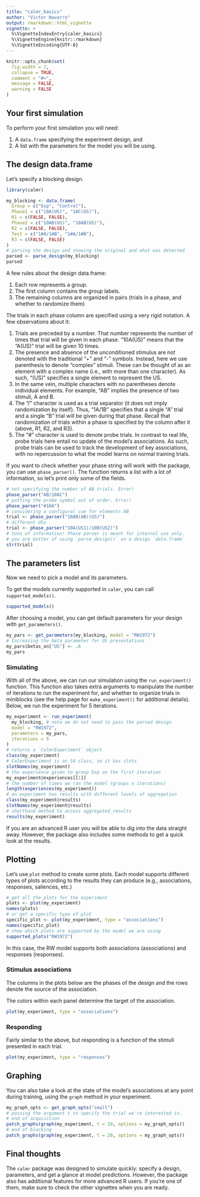```yaml
---
title: "calmr_basics"
author: "Victor Navarro"
output: rmarkdown::html_vignette
vignette: >
  %\VignetteIndexEntry{calmr_basics}
  %\VignetteEngine{knitr::rmarkdown}
  %\VignetteEncoding{UTF-8}
---
```


```R
knitr::opts_chunk$set(
  fig.width = 7,
  collapse = TRUE,
  comment = "#>",
  message = FALSE,
  warning = FALSE
)
```

## Your first simulation

To perform your first simulation you will need:

1. A `data.frame` specifying the experiment design, and
2. A list with the parameters for the model you will be using.

## The design data.frame

Let's specify a blocking design.

```r
library(calmr)

my_blocking <- data.frame(
  Group = c("Exp", "Control"),
  Phase1 = c("10A(US)", "10C(US)"),
  R1 = c(FALSE, FALSE),
  Phase2 = c("10AB(US)", "10AB(US)"),
  R2 = c(FALSE, FALSE),
  Test = c("1#A/1#B", "1#A/1#B"),
  R3 = c(FALSE, FALSE)
)
# parsing the design and showing the original and what was detected
parsed <- parse_design(my_blocking)
parsed
```


A few rules about the design data.frame:

1. Each row represents a group.
2. The first column contains the group labels.
3. The remaining columns are organized in pairs (trials in a phase, and whether to randomize them)

The trials in each phase column are specified using a very rigid notation. A few observations about it:

1. Trials are preceded by a number. That number represents 
the number of times that trial will be given in each phase. 
"10A(US)" means that the "A(US)" trial will be given 10 times.
2. The presence and absence of the unconditioned stimulus are 
not denoted with the traditional "+" and "-" symbols. Instead, 
here we use parenthesis to denote "complex" stimuli. These can 
be thought of as an element with a complex name (i.e., with 
more than one character). As such, "(US)" specifies a single 
element to represent the US.
3. In the same vein, multiple characters with no parentheses 
denote individual elements.
For example, "AB" implies the presence of two stimuli, A and B.
4. The "/" character is used as a trial separator 
(it does not imply randomization by itself). 
Thus, "1A/1B" specifies that a single "A" trial 
and a single "B" trial will be given during that phase. 
Recall that randomization of trials within a phase is 
specified by the column after it (above, R1, R2, and R3).
5. The "#" character is used to denote probe trials. 
In contrast to real life, probe trials here entail no 
update of the model's associations. As such, 
probe trials can be used to track the development 
of key associations, with no repercussion to what 
the model learns on normal training trials.

If you want to check whether your phase string will work with the package, 
you can use `phase_parser()`.
The function returns a list with a lot of information, 
so let's print only some of the fields.

```r
# not specifying the number of AB trials. Error!
phase_parser("AB/10AC")
# putting the probe symbol out of order. Error!
phase_parser("#10A")
# considering a configural cue for elements AB
trial <- phase_parser("10AB(AB)(US)")
# different USs
trial <- phase_parser("10A(US1)/10B(US2)")
# tons of information! Phase parser is meant for internal use only.
# you are better of using `parse_design()` on a design `data.frame`
str(trial)
```


## The parameters list

Now we need to pick a model and its parameters.

To get the models currently supported in `calmr`, you can call `supported_models()`.

```r
supported_models()
```

After choosing a model, you can get default parameters for your design with `get_parameters()`.

```r
my_pars <- get_parameters(my_blocking, model = "RW1972")
# Increasing the beta parameter for US presentations
my_pars$betas_on["US"] <- .6
my_pars
```


### Simulating

With all of the above, we can run our simulation using the `run_experiment()` function.
This function also takes extra arguments to manipulate the number of iterations to run the experiment for, 
and whether to organize trials in miniblocks (see the help page for `make_experiment()` for additional details).
Below, we run the experiment for 5 iterations.

```r
my_experiment <- run_experiment(
  my_blocking, # note we do not need to pass the parsed design
  model = "RW1972",
  parameters = my_pars,
  iterations = 5
)
# returns a `CalmrExperiment` object
class(my_experiment)
# CalmrExperiment is an S4 class, so it has slots
slotNames(my_experiment)
# the experience given to group Exp on the first iteration
my_experiment@experiences[[1]]
# the number of times we ran the model (groups x iterations)
length(experiences(my_experiment))
# an experiment has results with different levels of aggregation
class(my_experiment@results)
slotNames(my_experiment@results)
# shorthand method to access aggregated_results
results(my_experiment)
```

If you are an advanced R user you will be able to dig into the data straight away. However, 
the package also includes some methods to get a quick look at the results.

## Plotting

Let's use `plot` method to create some plots.
Each model supports different types of plots according to the results they can produce
(e.g., associations, responses, saliences, etc.)

```r
# get all the plots for the experiment
plots <- plot(my_experiment)
names(plots)
# or get a specific type of plot
specific_plot <- plot(my_experiment, type = "associations")
names(specific_plot)
# show which plots are supported by the model we are using
supported_plots("RW1972")
```

In this case, the RW model supports both associations (associations) and responses (responses).

### Stimulus associations

The columns in the plots below are the phases of the design and the rows denote 
the source of the association.

The colors within each panel determine the target of the association.

```r
plot(my_experiment, type = "associations")
```

### Responding

Fairly similar to the above, but responding is a function of the stimuli presented in each trial.

```r
plot(my_experiment, type = "responses")
```

## Graphing

You can also take a look at the state of the model's associations at any 
point during training, using the `graph` method in your experiment.

```r
my_graph_opts <- get_graph_opts("small")
# passing the argument t to specify the trial we're interested in.
# end of acquisition
patch_graphs(graph(my_experiment, t = 10, options = my_graph_opts))
# end of blocking
patch_graphs(graph(my_experiment, t = 20, options = my_graph_opts))
```

## Final thoughts

The `calmr` package was designed to simulate quickly: specify a design, parameters, 
and get a glance at model predictions. 
However, the package also has additional features for more advanced R users. If you're one of them, make sure to check
the other vignettes when you are ready.


